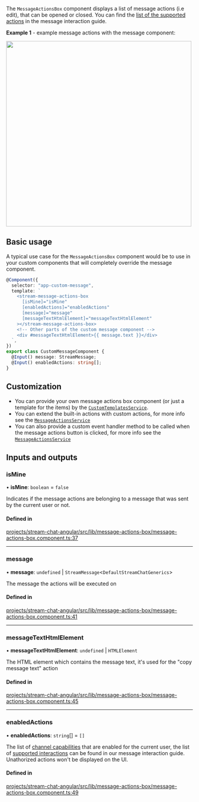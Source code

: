 
The `MessageActionsBox` component displays a list of message actions (i.e edit), that can be opened or closed. You can find the [list of the supported actions](../concepts/message-interactions.mdx) in the message interaction guide.

**Example 1** - example message actions with the message component:

<img src={MessageActionsScreenshot} width="500" />

## Basic usage

A typical use case for the `MessageActionsBox` component would be to use in your custom components that will completely override the message component.

```typescript
@Component({
  selector: "app-custom-message",
  template: `
    <stream-message-actions-box
      [isMine]="isMine"
      [enabledActions]="enabledActions"
      [message]="message"
      [messageTextHtmlElement]="messageTextHtmlElement"
    ></stream-message-actions-box>
    <!-- Other parts of the custom message component -->
    <div #messageTextHtmlElement>{{ message.text }}</div>
  `,
})
export class CustomMessageComponent {
  @Input() message: StreamMessage;
  @Input() enabledActions: string[];
}
```

## Customization

- You can provide your own message actions box component (or just a template for the items) by the [`CustomTemplatesService`](../services/CustomTemplatesService.mdx).
- You can extend the built-in actions with custom actions, for more info see the [`MessageActionsService`](../../services/MessageActionsService/#customactions)
- You can also provide a custom event handler method to be called when the message actions button is clicked, for more info see the [`MessageActionsService`](../../services/MessageActionsService/#customactionclickhandler)

[//]: # "Start of generated content"
## Inputs and outputs 


### isMine

• **isMine**: `boolean` = `false`

Indicates if the message actions are belonging to a message that was sent by the current user or not.

#### Defined in

[projects/stream-chat-angular/src/lib/message-actions-box/message-actions-box.component.ts:37](https://github.com/GetStream/stream-chat-angular/blob/93f561bf8082f030bc8b0137dbd0832d35e9d299/projects/stream-chat-angular/src/lib/message-actions-box/message-actions-box.component.ts#L37)

___

### message

• **message**: `undefined` \| `StreamMessage`\<`DefaultStreamChatGenerics`\>

The message the actions will be executed on

#### Defined in

[projects/stream-chat-angular/src/lib/message-actions-box/message-actions-box.component.ts:41](https://github.com/GetStream/stream-chat-angular/blob/93f561bf8082f030bc8b0137dbd0832d35e9d299/projects/stream-chat-angular/src/lib/message-actions-box/message-actions-box.component.ts#L41)

___

### messageTextHtmlElement

• **messageTextHtmlElement**: `undefined` \| `HTMLElement`

The HTML element which contains the message text, it's used for the "copy message text" action

#### Defined in

[projects/stream-chat-angular/src/lib/message-actions-box/message-actions-box.component.ts:45](https://github.com/GetStream/stream-chat-angular/blob/93f561bf8082f030bc8b0137dbd0832d35e9d299/projects/stream-chat-angular/src/lib/message-actions-box/message-actions-box.component.ts#L45)

___

### enabledActions

• **enabledActions**: `string`[] = `[]`

The list of [channel capabilities](https://getstream.io/chat/docs/javascript/channel_capabilities/?language=javascript) that are enabled for the current user, the list of [supported interactions](../concepts/message-interactions.mdx) can be found in our message interaction guide. Unathorized actions won't be displayed on the UI.

#### Defined in

[projects/stream-chat-angular/src/lib/message-actions-box/message-actions-box.component.ts:49](https://github.com/GetStream/stream-chat-angular/blob/93f561bf8082f030bc8b0137dbd0832d35e9d299/projects/stream-chat-angular/src/lib/message-actions-box/message-actions-box.component.ts#L49)

[//]: # "End of generated content"
